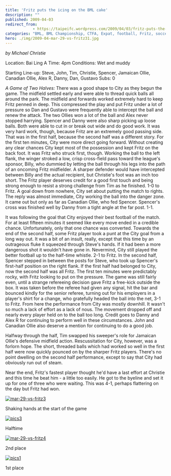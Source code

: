 ```yaml
---
title: 'Fritz puts the icing on the BML cake'
description: ""
published: 2009-04-03
redirect_from: 
            - https://taipeifc.wordpress.com/2009/04/03/fritz-puts-the-icing-on-the-bml-cake/
categories: "BML, BML Championship, CTFA, Expat, football, Fritz, soccer, Taipei, Taipei City FC, Taiwan, vs. Fritz F.C."
hero: ./img/2009-04-mar-29-vs-fritz31.jpg
---
```

_by Michael Christie_

Location: Bai Ling A Time: 4pm Conditions: Wet and muddy

Starting Line-up: Steve, John, Tim, Christie, Spencer, Jamaican Ollie, Canadian Ollie, Alex R, Danny, Dan, Gustavo Subs: 0

_A Game of Two Halves:_ There was a good shape to City as they begun the game. The midfield settled early and were able to thread quick balls all around the park. The midfield and forwards worked extremely hard to keep Fritz penned in deep. This compressed the play and put Fritz under a lot of pressure so Dan and Gustavo were frequently able to intercept the ball and renew the attack. The two Ollies won a lot of the ball and Alex never stopped harrying. Spencer and Danny were also sharp picking up loose balls. Both were able to cut in or break out wide and do good work. It was very hard work, though, because Fritz are an extremely good passing side. That was in the first half, because the second half was a different story. For the first ten minutes, City were more direct going forward. Without creating any clear chances City kept most of the possession and kept Fritz on the back foot. It was Fritz who struck first, though. Working the ball to the left flank, the winger stroked a low, crisp cross-field pass toward the league's sponsor, Billy, who dummied by letting the ball through his legs into the path of an oncoming Fritz midfielder. A sharper defender would have intercepted between Billy and the actual recipient, but Christie's foot was an inch too short. The Fritz player deserves credit for a good first touch and being strong enough to resist a strong challenge from Tim as he finished. 1-0 to Fritz. A goal down from nowhere, City set about putting the match to rights. The reply was almost immediate, City working the ball into the danger zone. It came out but only as far as Canadian Ollie, who fed Spencer. Spencer's cross was finished well by Danny from a tight angle at the far post. 1-1.

It was following the goal that City enjoyed their best football of the match. For at least fifteen minutes it seemed like every move ended in a credible chance. Unfortunately, only that one chance was converted. Towards the end of the second half, some Fritz player took a punt at the City goal from a long way out. It was a bit of an insult, really, except that this time by an outrageous fluke it squeezed through Steve's hands. If it had been a more dangerous shot it wouldn't have gone in. Nevermind, City still played the better football up to the half-time whistle. 2-1 to Fritz. In the second half, Spencer stepped in between the posts for Steve, who took up Spencer's first-half position on the right flank. If the first half had belonged to City, now the second half was all Fritz. The first ten minutes were predictably rocky, with Fritz looking to put on the pressure. The game was still fairly even, until a strange refereeing decision gave Fritz a free-kick outside the box. It was taken before the referee had given any signal, hit the bar and bounced kindly for the senior referee, turning out for his employers in a player's shirt for a change, who gratefully headed the ball into the net, 3-1 to Fritz. From here the performance from City was mostly downhill. It wasn't so much a lack of effort as a lack of nous. The movement dropped off and nearly every player held on to the ball too long. Credit goes to Danny and Alex R for continuing to perform well in these circumstances. John and Canadian Ollie also deserve a mention for continuing to do a good job.

Halfway through the half, Tim swapped his sweeper's role for Jamaican Ollie's defensive midfield action. Rescussitation for City, however, was a forlorn hope. The short, threaded balls which had worked so well in the first half were now quickly pounced on by the sharper Fritz players. There's no point dwelling on the second half performance, except to say that City had obviously run out of steam.

Near the end, Fritz's fastest player thought he'd have a last effort at Christie and this time he beat him - a little too easily. He got to the byeline and set it up for one of three who were waiting. This was 4-1, perhaps flattering on the day but Fritz had won.

[![](http://taipeifc.files.wordpress.com/2009/04/mar-29-vs-fritz31.jpg "mar-29-vs-fritz3")](./img/2009-04-mar-29-vs-fritz31.jpg)

Shaking hands at the start of the game

[![](http://taipeifc.files.wordpress.com/2009/04/pics3.jpg "pics3")](./img/2009-04-pics3.jpg)

Halftime

[![](http://taipeifc.files.wordpress.com/2009/04/mar-29-vs-fritz4.jpg "mar-29-vs-fritz4")](./img/2009-04-mar-29-vs-fritz4.jpg)

2nd place

[![](http://taipeifc.files.wordpress.com/2009/04/pics1.jpg "pics1")](./img/2009-04-pics1.jpg)

1st place
